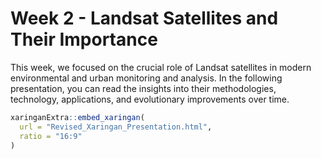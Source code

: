 
# Week 2 - Landsat Satellites and Their Importance

This week, we focused on the crucial role of Landsat satellites in modern environmental and urban monitoring and analysis. In the following presentation, you can read the insights into their methodologies, technology, applications, and evolutionary improvements over time.

```r

xaringanExtra::embed_xaringan(
  url = "Revised_Xaringan_Presentation.html",
  ratio = "16:9"
)
```
